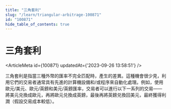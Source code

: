 ```yaml
---
title: "三角套利"
slug: "/learn/triangular-arbitrage-100871"
id: "100871"
hide_table_of_contents: true
---
```



# 三角套利

<ArticleMeta id={100871} updatedAt={'2023-09-26 13:58:51'} />
<div className='border-solid border-b border-t-0 my-4 border-[var(--ifm-color-gray-300)]' />

三角套利是指當三種外幣的匯率不完全匹配時，產生的差異。這種機會很少見，利用它們的交易者通常具有先進的計算機設備和/或程序來自動化處理。例如，使用歐元/美元、歐元/英鎊和美元/英鎊匯率，交易者可以進行以下一系列的交易——將美元兑換成歐元，再將歐元兑換成英鎊，最後再將英鎊兑換回美元，最終獲得利潤（假設交易成本較低）。
